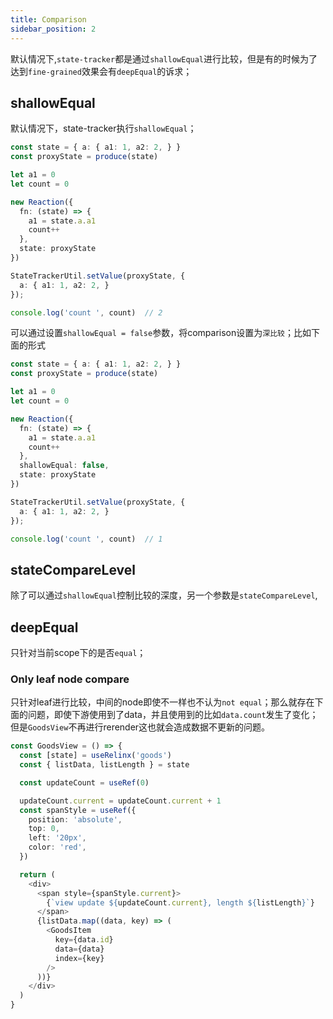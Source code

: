 ```yaml
---
title: Comparison
sidebar_position: 2
---
```


默认情况下,`state-tracker`都是通过`shallowEqual`进行比较，但是有的时候为了达到`fine-grained`效果会有`deepEqual`的诉求；


## shallowEqual

默认情况下，state-tracker执行`shallowEqual`；

```ts
const state = { a: { a1: 1, a2: 2, } }
const proxyState = produce(state)

let a1 = 0
let count = 0

new Reaction({
  fn: (state) => {
    a1 = state.a.a1
    count++
  },
  state: proxyState
})

StateTrackerUtil.setValue(proxyState, {
  a: { a1: 1, a2: 2, }
});

console.log('count ', count)  // 2
```

可以通过设置`shallowEqual = false`参数，将comparison设置为`深比较`；比如下面的形式

```ts
const state = { a: { a1: 1, a2: 2, } }
const proxyState = produce(state)

let a1 = 0
let count = 0

new Reaction({
  fn: (state) => {
    a1 = state.a.a1
    count++
  },
  shallowEqual: false,
  state: proxyState
})

StateTrackerUtil.setValue(proxyState, {
  a: { a1: 1, a2: 2, }
});

console.log('count ', count)  // 1
```

## stateCompareLevel

除了可以通过`shallowEqual`控制比较的深度，另一个参数是`stateCompareLevel`,

## deepEqual

只针对当前scope下的是否`equal`；

### Only leaf node compare
只针对leaf进行比较，中间的node即使不一样也不认为`not equal`；那么就存在下面的问题，即使下游使用到了data，并且使用到的比如`data.count`发生了变化；但是`GoodsView`不再进行rerender这也就会造成数据不更新的问题。

```ts
const GoodsView = () => {
  const [state] = useRelinx('goods')
  const { listData, listLength } = state

  const updateCount = useRef(0)

  updateCount.current = updateCount.current + 1
  const spanStyle = useRef({
    position: 'absolute',
    top: 0,
    left: '20px',
    color: 'red',
  })

  return (
    <div>
      <span style={spanStyle.current}>
        {`view update ${updateCount.current}, length ${listLength}`}
      </span>
      {listData.map((data, key) => (
        <GoodsItem
          key={data.id}
          data={data}
          index={key}
        />
      ))}
    </div>
  )
}
```

